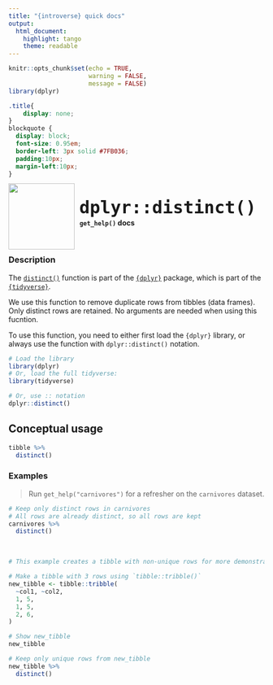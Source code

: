```yaml
---
title: "{introverse} quick docs"
output: 
  html_document:
    highlight: tango
    theme: readable
---
```



```r
knitr::opts_chunk$set(echo = TRUE, 
                      warning = FALSE, 
                      message = FALSE)
library(dplyr)
```

```css
.title{
    display: none;
}
blockquote {
  display: block;
  font-size: 0.95em;
  border-left: 3px solid #7FB036;
  padding:10px;
  margin-left:10px;
}
```

<div>
<br>
 <img src = "logo.png" style = "float:left;height:130px;margin-top:-20px;">
 <span style = "font-weight:bold;font-size:40px;"> 
  &nbsp;<code>dplyr::distinct()</code>
 </span>
 <br>
 <b>&nbsp;&nbsp;&nbsp;<code>get_help()</code> docs</b>
</div>
<br>

### Description

The [`distinct()`](https://dplyr.tidyverse.org/reference/distinct.html) function is part of the [`{dplyr}`](https://dplyr.tidyverse.org/) package, which is part of the [`{tidyverse}`](https://www.tidyverse.org/).

We use this function to remove duplicate rows from tibbles (data frames). Only distinct rows are retained. No arguments are needed when using this fucntion.

<!-- Add the following if the topic is a function that does NOT come with base R, and uncomment/fill in the subsequent multiline HTML comment: -->
To use this function, you need to either first load the `{dplyr}` library, or always use the function with `dplyr::distinct()` notation.

```r
# Load the library
library(dplyr)
# Or, load the full tidyverse:
library(tidyverse)

# Or, use :: notation
dplyr::distinct()
```


## Conceptual usage 

```r
tibble %>% 
  distinct()
```

### Examples

> Run `get_help("carnivores")` for a refresher on the `carnivores` dataset.

```r
# Keep only distinct rows in carnivores
# All rows are already distinct, so all rows are kept
carnivores %>% 
  distinct()
```

<br>  <!-- Do not delete the <br>, and make sure to keep the previous and following lines blank. -->


```r
# This example creates a tibble with non-unique rows for more demonstration:

# Make a tibble with 3 rows using `tibble::tribble()` 
new_tibble <- tibble::tribble(
  ~col1, ~col2,
  1, 5, 
  1, 5, 
  2, 6, 
)

# Show new_tibble
new_tibble

# Keep only unique rows from new_tibble
new_tibble %>%
  distinct()
```
